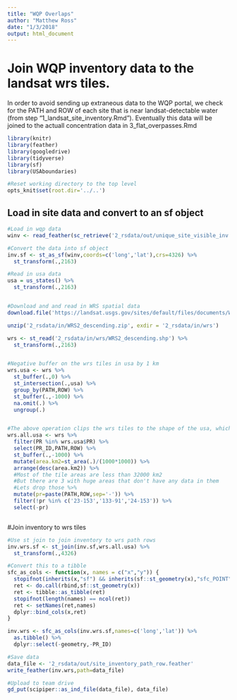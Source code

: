 ```yaml
---
title: "WQP Overlaps"
author: "Matthew Ross"
date: "1/3/2018"
output: html_document
---
```


# Join WQP inventory data to the landsat wrs tiles. 

In order to avoid sending up extraneous data to the WQP portal, we check for the PATH and ROW of each site that is near landsat-detectable water (from step "1_landsat_site_inventory.Rmd"). Eventually this data will be joined to the actuall concentration data in 3_flat_overpasses.Rmd

```r
library(knitr)
library(feather)
library(googledrive)
library(tidyverse)
library(sf)
library(USAboundaries)

#Reset working directory to the top level
opts_knit$set(root.dir='../..')
```

## Load in site data and convert to an sf object
```r
#Load in wqp data
winv <- read_feather(sc_retrieve('2_rsdata/out/unique_site_visible_inv.feather.ind'))

#Convert the data into sf object
inv.sf <- st_as_sf(winv,coords=c('long','lat'),crs=4326) %>%
  st_transform(.,2163)

```


```r

#Read in usa data
usa = us_states() %>%
  st_transform(.,2163)


#Download and and read in WRS spatial data
download.file('https://landsat.usgs.gov/sites/default/files/documents/WRS2_descending.zip', destfile = paste0(getwd(),'/2_rsdata/in/WRS2_descending.zip'), method = 'curl')

unzip('2_rsdata/in/WRS2_descending.zip', exdir = '2_rsdata/in/wrs')

wrs <- st_read('2_rsdata/in/wrs/WRS2_descending.shp') %>%
  st_transform(.,2163)


#Negative buffer on the wrs tiles in usa by 1 km
wrs.usa <- wrs %>%
  st_buffer(.,0) %>%
  st_intersection(.,usa) %>%
  group_by(PATH,ROW) %>%
  st_buffer(.,-1000) %>%
  na.omit(.) %>%
  ungroup(.) 


#The above operation clips the wrs tiles to the shape of the usa, which we don't want. So let's keep full tiles
wrs.all.usa <- wrs %>%
  filter(PR %in% wrs.usa$PR) %>%
  select(PR_ID,PATH,ROW) %>%
  st_buffer(.,-1000) %>%
  mutate(area.km2=st_area(.)/(1000*1000)) %>%
  arrange(desc(area.km2)) %>%
  #Most of the tile areas are less than 32000 km2
  #But there are 3 with huge areas that don't have any data in them
  #Lets drop those %>% 
  mutate(pr=paste(PATH,ROW,sep='-')) %>%
  filter(!pr %in% c('23-153','133-91','24-153')) %>%
  select(-pr)



```

#Join inventory to wrs tiles
```r
#Use st join to join inventory to wrs path rows
inv.wrs.sf <- st_join(inv.sf,wrs.all.usa) %>%
  st_transform(.,4326)

#Convert this to a tibble
sfc_as_cols <- function(x, names = c("x","y")) {
  stopifnot(inherits(x,"sf") && inherits(sf::st_geometry(x),"sfc_POINT"))
  ret <- do.call(rbind,sf::st_geometry(x))
  ret <- tibble::as_tibble(ret)
  stopifnot(length(names) == ncol(ret))
  ret <- setNames(ret,names)
  dplyr::bind_cols(x,ret)
}

inv.wrs <- sfc_as_cols(inv.wrs.sf,names=c('long','lat')) %>%
  as.tibble() %>%
  dplyr::select(-geometry,-PR_ID) 

#Save data
data_file <- '2_rsdata/out/site_inventory_path_row.feather'
write_feather(inv.wrs,path=data_file)

#Upload to team drive
gd_put(scipiper::as_ind_file(data_file), data_file)
```




